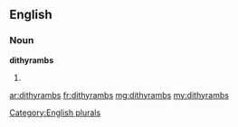 ==English==

===Noun===
'''dithyrambs'''

# {{plural of|[[dithyramb]]}}

[[Category:English plurals]]

[[ar:dithyrambs]]
[[fr:dithyrambs]]
[[mg:dithyrambs]]
[[my:dithyrambs]]